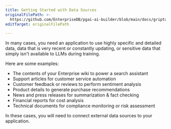 ```yaml
---
title: Getting Started with Data Sources
originalFilePath: >-
  https://github.com/EnterpriseDB/pgai-ai-builder/blob/main/docs/griptape-cloud/data-sources/getting-started-with-data-sources.md
editTarget: originalFilePath

---
```


In many cases, you need an application to use highly specific and detailed data, data that is very recent or constantly updating, or sensitive data that simply isn't available to LLMs during training.

Here are some examples:

-   The contents of your Enterprise wiki to power a search assistant
-   Support articles for customer service automation
-   Customer feedback or reviews to perform sentiment analysis
-   Product details to generate purchase recommendations
-   News and press releases for summarization & fact checking
-   Financial reports for cost analysis
-   Technical documents for compliance monitoring or risk assessment

In these cases, you will need to connect external data sources to your application.
